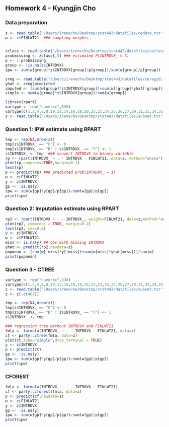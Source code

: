 ## Homework 4 - Kyungjin Cho

### Data preparation

```r
z <- read.table("/Users/irenecho/Desktop/stat443/datafiles/cedata.txt",header=TRUE)
w <- z$FINLWT21  ### sampling weights


zclass <- read.table("/Users/irenecho/Desktop/stat443/datafiles/ceclassid.fit",header=TRUE)
probmissing <- zclass[,5] ### estimated P(INTRDVX_ = C)
p <- 1-probmissing
group <- !is.na(z$INTRDVX) 
ipw <- sum(w[group]*z$INTRDVX[group]/p[group])/sum(w[group]/p[group])

zreg <- read.table("/Users/irenecho/Desktop/stat443/datafiles/ceregid.fit",header=TRUE)
yhat <- zreg$predicted
imputed <- (sum(w[group]*z$INTRDVX[group])+sum(w[!group]*yhat[!group]))/sum(w)
simple <- sum(w[group]*z$INTRDVX[group])/sum(w[group])
```

```r
library(rpart)
vartype <- rep("numeric",638)
vartype[c(1,2,4,6,8,10,12,14,16,18,20,22,23,24,25,26,27,29,31,33,34,35,37,39,41,43,45,47,49,52,54,56,58,60,62,64,66,68,70,72,73,74,75,76,77,78,79,80,82,84,86,88,89,90,92,94,96,97,98,99,100,102,104,106,108,109,110,111,112,113,114,115,116,118,119,120,122,123,124,125,126,128,130,131,132,133,135,137,139,303,304,305,306,307,308,309,310,311,312,313,314,315,316,317,318,319,321,323,325,331,333,407,409,410,411,453,454,456,458,460,462,464,465,466,467,468,470,472,474,476,477,478,479,482,484,486,488,490,492,494,496,497,498,499,500,502,504,506,508,510,512,514,516,518,520,522,524,526,528,530,532,534,536,538,540,542,544,546,548,550,552,554,556,558,560,562,564,566,568,570,572,574,576,578,580,582,584,585,586,588,590,592,594,596,598,600,602,604,606,608,610,612,614,616,618,620,622,624,626,628,630,632,635,637)] <- "factor"
z <- read.table("/Users/irenecho/Desktop/stat443/datafiles/subset.txt",header=TRUE,colClasses=vartype)
```

### Question 1: IPW estimate using RPART
```r
tmp <- rep(NA,nrow(z))
tmp[z$INTRDVX_ == "C"] <- 0
tmp[z$INTRDVX_ == "D" | z$INTRDVX_ == "T"] <- 1
z$INTRDVX_ <- tmp  ### convert INTRDVX to binary variable
rp <- rpart(INTRDVX_ ~ . - INTRDVX - FINLWT21, data=z, method="anova")
plot(rp,compress=TRUE,margin=0.1)
text(rp)  
p <- predict(rp) ### predicted prob(INTRDVX_ = 1)
w <- z$FINLWT21
y <- z$INTRDVX
gp <- !is.na(y)
ipw <- sum(w[gp]*y[gp]/p[gp])/sum(w[gp]/p[gp])
print(ipw)
```

### Question 2: Imputation estimate using RPART
```r
rp2 <- rpart(INTRDVX ~ . - INTRDVX_, weight=FINLWT21, data=z,method="anova")
plot(rp2, compress = TRUE, margin=0.2)
text(rp2, cex=0.6)
y <- z$INTRDVX
w <- z$FINLWT21
miss <- is.na(y) ## obs with missing INTRDVX
yhat <- predict(rp2,newdata=z)
popmean <- (sum(w[!miss]*y[!miss])+sum(w[miss]*yhat[miss]))/sum(w)
print(popmean)
```

### Question 3 - CTREE
```r
vartype <- rep("numeric",638)
vartype[c(1,2,4,6,8,10,12,14,16,18,20,22,23,24,25,26,27,29,31,33,34,35,37,39,41,43,45,47,49,52,54,56,58,60,62,64,66,68,70,72,73,74,75,76,77,78,79,80,82,84,86,88,89,90,92,94,96,97,98,99,100,102,104,106,108,109,110,111,112,113,114,115,116,118,119,120,122,123,124,125,126,128,130,131,132,133,135,137,139,303,304,305,306,307,308,309,310,311,312,313,314,315,316,317,318,319,321,323,325,331,333,407,409,410,411,453,454,456,458,460,462,464,465,466,467,468,470,472,474,476,477,478,479,482,484,486,488,490,492,494,496,497,498,499,500,502,504,506,508,510,512,514,516,518,520,522,524,526,528,530,532,534,536,538,540,542,544,546,548,550,552,554,556,558,560,562,564,566,568,570,572,574,576,578,580,582,584,585,586,588,590,592,594,596,598,600,602,604,606,608,610,612,614,616,618,620,622,624,626,628,630,632,635,637)] <- "factor"
z <- read.table("/Users/irenecho/Desktop/stat443/datafiles/subset.txt",header=TRUE,colClasses=vartype)
z <- z[-c(461)]

tmp <- rep(NA,nrow(z))
tmp[z$INTRDVX_ == "C"] <- 0
tmp[z$INTRDVX_ == "D" | z$INTRDVX_ == "T"] <- 1
z$INTRDVX_ <- tmp

### regression tree without INTRDVX and FINLWT21
fmla <- formula(INTRDVX_ ~ . - INTRDVX - FINLWT21, data=z)
ct <- party::ctree(fmla, data=z)
plot(ct,type="simple",drop_terminal = TRUE)
y <- z$INTRDVX
p <- predict(ct)
gp <- !is.na(y)
ipw <- sum(w[gp]*y[gp]/p[gp])/sum(w[gp]/p[gp])
print(ipw)
```

### CFOREST
```r
fmla <- formula(INTRDVX_ ~ . - INTRDVX - FINLWT21)
cf <- party::cforest(fmla, data=z)
p <- predict(cf,newdata=z)
w <- z$FINLWT21
y <- z$INTRDVX
gp <- !is.na(y)
ipw <- sum(w[gp]*y[gp]/p[gp])/sum(w[gp]/p[gp])
print(ipw)
```


